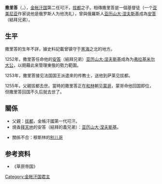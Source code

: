 '''撒里答'''（{{mong|m=ᠰᠠᠷᠲᠠᠭ|k=Сартаг|z=Sartaq}}，{{bd||？|1256年|catIdx=S}}），[[金帐汗国|金帐汗国]]第二任可汗，[[拔都|拔都]]之子。相傳撒里答是一個基督徒（一个[[亚美尼亚|亚美尼亚]]作家说他是俄罗斯人为他洗礼），曾與俄羅斯人[[亚历山大·涅夫斯基|亚历山大·涅夫斯基]]成為[[安答|安答]]（結拜兄弟）。

==生平==
撒里答的生年不詳，據史料記載曾镇守于[[黑海|黑海]]之北的地方。

1252年，撒里答任命他的[[安答|安答]]（結拜兄弟）[[亚历山大·涅夫斯基|亚历山大·涅夫斯基]]成為为[[弗拉基米尔大公|弗拉基米尔大公]]，以期藉此來管理東俄的勢力範圍。

1253年，撒里答接见法国国王派遣來的传教士，送他到萨莱见拔都。

1255年，父親拔都去世。當時的撒里答正在[[和林|和林]]朝见[[蒙哥|蒙哥]]，蒙哥命他回国即位，但撒里答回国不久后就去世了。

==關係==
* 父親：[[拔都|拔都]]，金帳汗國第一代可汗。
* 燒香[[拜天地|拜天地]]的安答（結拜的義兄弟）：[[亚历山大·涅夫斯基|亚历山大·涅夫斯基]]。

* 關係不合：穆斯林的[[别儿哥|别儿哥]]

{{start box}}
{{s-before|[[拔都|拔都]]}}
{{s-title|[[金帐汗国|金帐汗国君主]]|1255年—1256年}}
{{s-after|[[乌剌黑赤|乌剌黑赤]]}}
{{end box}}

==参考资料==
*《草原帝国》

[[Category:金帐汗国君主|Category:金帐汗国君主]]